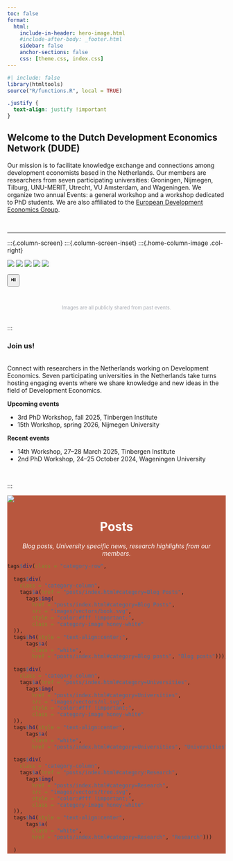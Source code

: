 ```yaml
---
toc: false
format: 
  html: 
    include-in-header: hero-image.html
    #include-after-body: _footer.html
    sidebar: false
    anchor-sections: false
    css: [theme.css, index.css]
---
```


```r
#| include: false
library(htmltools)
source("R/functions.R", local = TRUE)
```

```css
.justify {
  text-align: justify !important
}
```

::: {.justify}
# Welcome to the Dutch Development Economics Network (DUDE)

Our mission is to facilitate knowledge exchange and connections among development economists based in the Netherlands. Our members are researchers from seven participating universities: Groningen, Nijmegen, Tilburg, UNU-MERIT, Utrecht, VU Amsterdam, and Wageningen. We organize two annual Events: a general workshop and a workshop dedicated to PhD students. We are also affiliated to the [European Development Economics Group](https://www.ede-group.org/).
:::

<br>

***

:::{.column-screen}
:::{.column-screen-inset}
:::{.home-column-image .col-right}

<div class="image-carousel">
  <img class="carousel-img" src="images/homepage/img1.png" />
  <img class="carousel-img" src="images/homepage/img2.png" />
  <img class="carousel-img" src="images/homepage/img3.jpeg" />
  <img class="carousel-img" src="images/homepage/img4.jpg" />
  <img class="carousel-img" src="images/homepage/img5.jpg" />
</div>

<div class="carousel-controls">
  <button id="pause">⏯️</button>
  <button id="play" style="display: none;">⏯️</button>
</div>

<!-- JS code for carousel / photo slider -->

<script>

let index = 0;
const images = document.querySelectorAll('.carousel-img');
const pauseBtn = document.getElementById('pause');
const playBtn = document.getElementById('play');
let interval;

function showSlide(i) {
  images.forEach(img => img.classList.remove('active'));
  images[i].classList.add('active');
}

function startCarousel() {
  interval = setInterval(() => {
    index = (index + 1) % images.length;
    showSlide(index);
  }, 3000);
}

pauseBtn.addEventListener('click', () => {
  clearInterval(interval);
  pauseBtn.style.display = 'none';
  playBtn.style.display = 'inline-block';
});

playBtn.addEventListener('click', () => {
  startCarousel();
  playBtn.style.display = 'none';
  pauseBtn.style.display = 'inline-block';
});

showSlide(index);
startCarousel();

</script>
<br>
<div>
  <center>
    <p style="font-size: 0.7rem; color: #a7abb4;">
      Images are all publicly shared from past events.
    </p>
  </center>
</div>
<br>
:::

:::{.home-column-text .col-left}
::: {.justify}
<div style="max-width: 650px; margin: 0 auto;">
  <p> <h3>Join us!</h3><br>
    Connect with researchers in the Netherlands working on Development Economics. Seven participating universities in the Netherlands take turns hosting engaging events where we share knowledge and new ideas in the field of Development Economics.
  </p>


  <p><strong>Upcoming events</strong></p>
  <ul>
    <li>3rd PhD Workshop, fall 2025, Tinbergen Institute</li>
    <li>15th Workshop, spring 2026, Nijmegen University</li>
  </ul>

  <p><strong>Recent events</strong></p>
  <ul>
    <li>14th Workshop, 27–28 March 2025, Tinbergen Institute</li>
    <li>2nd PhD Workshop, 24–25 October 2024, Wageningen University</li>
  </ul>
</div>
<br>

:::
:::
:::

:::{.column-screen style="background-color:#B8573E;"}
:::{.column-screen-inset}
:::{.home-column-image .col-left}

![](images/homepage/dataviz.png){.home-img2}

:::

:::{.home-column-text .col-right}

<center> <h1 class="heading-home" style="color: #fff;">Posts</h1>
<span style = "color: #fff; font-style: italic">Blog posts, University specific news, research highlights from our members.</span> 
</center>


```r
tags$div(class = "category-row",
         
  tags$div( 
    class = "category-column",
    tags$a(href = "posts/index.html#category=Blog Posts",
      tags$img(
        href = "posts/index.html#category=Blog Posts",
        src = "images/vectors/book.svg",
        style = "color:#fff !important;",
        class = "category-image honey-white"
  )),
  tags$h4(style = "text-align:center;",
      tags$a(
        class = "white",
        href = "posts/index.html#category=Blog posts", "Blog posts"))),
  
  tags$div( 
    class = "category-column",
    tags$a(href = "posts/index.html#category=Universities",
      tags$img(
        href = "posts/index.html#category=Universities",
        src = "images/vectors/nl.svg",
        style = "color:#fff !important;",
        class = "category-image honey-white"
  )),
  tags$h4(style = "text-align:center",
      tags$a(
        class = "white",
        href = "posts/index.html#category=Universities", "Universities"))),
  
  tags$div( 
    class = "category-column",
    tags$a(href = "posts/index.html#category:Research",
      tags$img(
        href = "posts/index.html#category=Research",
        src = "images/vectors/tree.svg",
        style = "color:#fff !important;",
        class = "category-image honey-white"
  )),
  tags$h4(style = "text-align:center",
      tags$a(
        class = "white",
        href = "posts/index.html#category=Research", "Research")))
  
  )
```

:::
:::
:::

